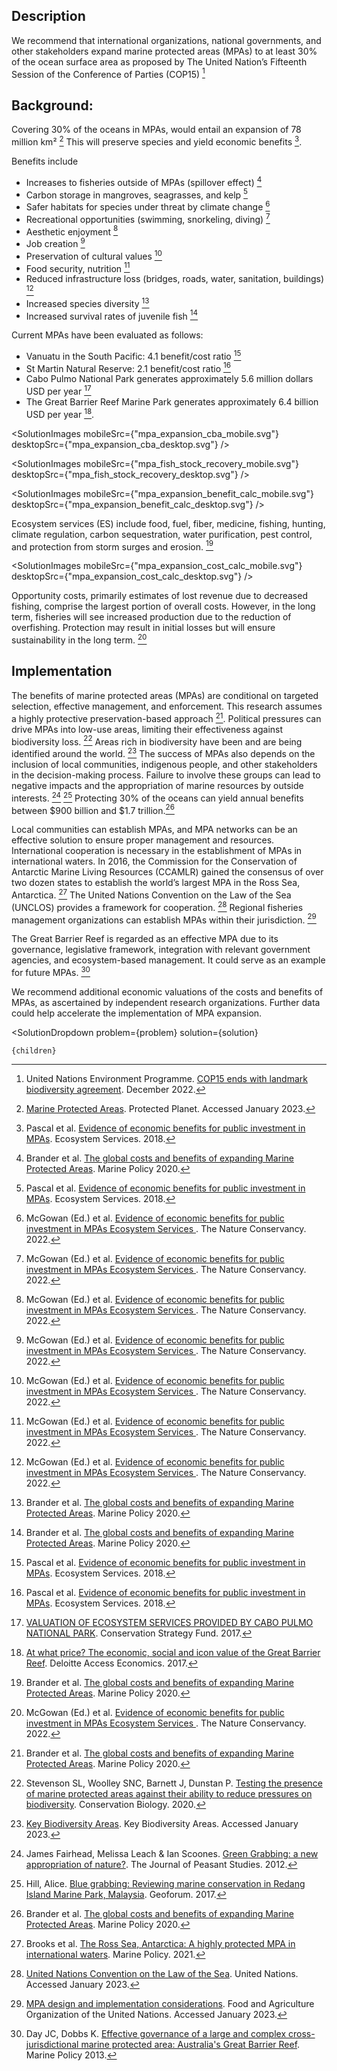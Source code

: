 


## Description
We recommend that international organizations, national governments, and other stakeholders expand marine protected areas (MPAs) to at least 30% of the ocean surface area as proposed by The United Nation’s Fifteenth Session of the Conference of Parties (COP15)  [^"1"]


## Background:
Covering 30% of the oceans in MPAs, would entail an expansion of 78 million km² [^"3"] This will preserve species and yield economic benefits [^"5"].


Benefits include
- Increases to fisheries outside of MPAs (spillover effect) [^"8"]
- Carbon storage in mangroves, seagrasses, and kelp [^"5"]
- Safer habitats for species under threat by climate change [^"4"]
- Recreational opportunities (swimming, snorkeling, diving) [^"4"]
- Aesthetic enjoyment [^"4"]
- Job creation [^"4"]
- Preservation of cultural values [^"4"]
- Food security, nutrition [^"4"]
- Reduced infrastructure loss (bridges, roads, water, sanitation, buildings) [^"4"]
- Increased species diversity [^"8"]
- Increased survival rates of juvenile fish [^"8"]

Current MPAs have been evaluated as follows:
- Vanuatu in the South Pacific: 4.1 benefit/cost ratio [^"11"]
- St Martin Natural Reserve: 2.1 benefit/cost ratio [^"11"]
- Cabo Pulmo National Park generates approximately 5.6 million dollars USD per year [^"12"]
- The Great Barrier Reef Marine Park generates approximately 6.4 billion USD per year [^"13"].

<SolutionImages 
  mobileSrc={"mpa_expansion_cba_mobile.svg"}
  desktopSrc={"mpa_expansion_cba_desktop.svg"}
/>

<SolutionImages 
  mobileSrc={"mpa_fish_stock_recovery_mobile.svg"}
  desktopSrc={"mpa_fish_stock_recovery_desktop.svg"}
/>

<SolutionImages 
  mobileSrc={"mpa_expansion_benefit_calc_mobile.svg"}
  desktopSrc={"mpa_expansion_benefit_calc_desktop.svg"}
/>

Ecosystem services (ES) include food, fuel, fiber, medicine, fishing, hunting, climate regulation, carbon sequestration, water purification, pest control, and protection from storm surges and erosion. [^"8"]

<SolutionImages 
  mobileSrc={"mpa_expansion_cost_calc_mobile.svg"}
  desktopSrc={"mpa_expansion_cost_calc_desktop.svg"}
/>

Opportunity costs, primarily estimates of lost revenue due to decreased fishing, comprise the largest portion of overall costs. However, in the long term, fisheries will see increased production due to the reduction of overfishing. Protection may result in initial losses but will ensure sustainability in the long term. [^"4"]

## Implementation
The benefits of marine protected areas (MPAs) are conditional on targeted selection, effective management, and enforcement. This research assumes a highly protective preservation-based approach [^"8"]. Political pressures can drive MPAs into low-use areas, limiting their effectiveness against biodiversity loss. [^"15"] Areas rich in biodiversity have been and are being identified around the world. [^"17"] The success of MPAs also depends on the inclusion of local communities, indigenous people, and other stakeholders in the decision-making process. Failure to involve these groups can lead to negative impacts and the appropriation of marine resources by outside interests. [^"9"] [^"10"] Protecting 30% of the oceans can yield annual benefits between $900 billion and $1.7 trillion.[^"8"]

Local communities can establish MPAs, and MPA networks can be an effective solution to ensure proper management and resources. International cooperation is necessary in the establishment of MPAs in international waters. In 2016, the Commission for the Conservation of Antarctic Marine Living Resources (CCAMLR) gained the consensus of over two dozen states to establish the world’s largest MPA in the Ross Sea, Antarctica. [^"14"]
The United Nations Convention on the Law of the Sea (UNCLOS) provides a framework for cooperation. [^"6"] Regional fisheries management organizations can establish MPAs within their jurisdiction. [^"7"]

The Great Barrier Reef is regarded as an effective MPA due to its governance, legislative framework, integration with relevant government agencies, and ecosystem-based management. It could serve as an example for future MPAs. [^"16"]

We recommend additional economic valuations of the costs and benefits of MPAs, as ascertained by independent research organizations. Further data could help accelerate the implementation of MPA expansion.


[^"1"]: United Nations Environment Programme. [COP15 ends with landmark biodiversity agreement](https://www.unep.org/news-and-stories/story/cop15-ends-landmark-biodiversity-agreement). December 2022.

[^"3"]: [Marine Protected Areas](https://www.protectedplanet.net/en/thematic-areas/marine-protected-areas). Protected Planet. Accessed January 2023.

[^"4"]: McGowan (Ed.) et al. [Evidence of economic benefits for public investment in MPAs Ecosystem Services
](https://research.vu.nl/ws/files/118602886/Evidence_of_economic_benefits_for_public_investment_in_MPAs.pdf). The Nature Conservancy. 2022.

[^"5"]: Pascal et al. [Evidence of economic benefits for public investment in MPAs](https://research.vu.nl/ws/files/118602886/Evidence_of_economic_benefits_for_public_investment_in_MPAs.pdf). Ecosystem Services. 2018.

[^"6"]: [United Nations Convention on the Law of the Sea](https://www.un.org/depts/los/convention_agreements/texts/unclos/unclos_e.pdf). United Nations. Accessed January 2023.

[^"7"]: [MPA design and implementation considerations](https://www.fao.org/fishery/en/topic/4410). Food and Agriculture Organization of the United Nations. Accessed January 2023.

[^"8"]: Brander et al. [The global costs and benefits of expanding Marine Protected Areas](https://research.vu.nl/ws/portalfiles/portal/123662876/The_global_costs_and_benefits_of_expanding_Marine_Protected_Areas.pdf). Marine Policy 2020.

[^"9"]: James Fairhead, Melissa Leach & Ian Scoones. [Green Grabbing: a new appropriation of nature?](https://www.tandfonline.com/doi/full/10.1080/03066150.2012.671770). The Journal of Peasant Studies. 2012.

[^"10"]: Hill, Alice. [Blue grabbing: Reviewing marine conservation in Redang Island Marine Park, Malaysia](https://www.sciencedirect.com/science/article/abs/pii/S0016718516303001?via%3Dihub). Geoforum. 2017.

[^"11"]: Pascal et al. [Evidence of economic benefits for public investment in MPAs](https://research.vu.nl/ws/files/118602886/Evidence_of_economic_benefits_for_public_investment_in_MPAs.pdf). Ecosystem Services. 2018.

[^"12"]: [VALUATION OF ECOSYSTEM SERVICES PROVIDED BY CABO PULMO NATIONAL PARK](https://parks.berkeley.edu/sites/parks.berkeley.edu/files/ECO_caboPolicyBrief_ingFL_0.pdf). Conservation Strategy Fund. 2017.

[^"13"]: [At what price? The economic, social and icon value of the Great Barrier Reef](https://www2.deloitte.com/content/dam/Deloitte/au/Documents/Economics/deloitte-au-economics-great-barrier-reef-230617.pdf). Deloitte Access Economics. 2017.

[^"14"]: Brooks et al. [The Ross Sea, Antarctica: A highly protected MPA in international waters](https://www.sciencedirect.com/science/article/pii/S0308597X21004061). Marine Policy. 2021.

[^"15"]: Stevenson SL, Woolley SNC, Barnett J, Dunstan P. [Testing the presence of marine protected areas against their ability to reduce pressures on biodiversity](https://conbio.onlinelibrary.wiley.com/doi/abs/10.1111/cobi.13429). Conservation Biology. 2020.

[^"16"]: Day JC, Dobbs K. [Effective governance of a large and complex cross-jurisdictional marine protected area: Australia's Great Barrier Reef](https://www.sciencedirect.com/science/article/abs/pii/S0308597X12002618). Marine Policy 2013.

[^"17"]: [Key Biodiversity Areas](https://www.keybiodiversityareas.org/). Key Biodiversity Areas. Accessed January 2023.


  <SolutionDropdown 
    problem={problem} 
    solution={solution}
  >
    {children}
  </SolutionDropdown>